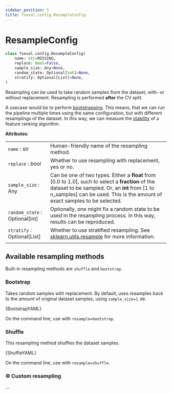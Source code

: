 ```yaml
---
sidebar_position: 5
title: fseval.config.ResampleConfig
---
```


# ResampleConfig

<!-- Docusaurus -->

<!-- fseval -->

<!-- fseval YAML configs -->


```python
class fseval.config.ResampleConfig(
    name: str=MISSING,
    replace: bool=False,
    sample_size: Any=None,
    random_state: Optional[int]=None,
    stratify: Optional[List]=None,
)
```


Resampling can be used to take random samples from the dataset, with- or without replacement. Resampling is performed **after** the CV split. 

A usecase would be to perform [bootstrapping](https://en.wikipedia.org/wiki/Bootstrapping_(statistics)). This means, that we can run the pipeline multiple times using the same configuration, but with different resamplings of the dataset. In this way, we can measure the [stability](https://www.jmlr.org/papers/volume18/17-514/17-514.pdf) of a feature ranking algorithm.

**Attributes**:

| | |
|---|---|
| `name` : str | Human-friendly name of the resampling method. |
| `replace` : bool | Whether to use resampling with replacement, yes or no. |
| `sample_size` : Any | Can be one of two types. Either a **float** from [0.0 to 1.0], such to select a **fraction** of the dataset to be sampled. Or,  an **int** from [1 to n_samples] can be used. This is the amount of exact samples to be selected. |
| `random_state` : Optional[int] | Optionally, one might fix a random state to be used in the resampling process. In this way, results can be reproduced. |
| `stratify` : Optional[List] | Whether to use stratified resampling. See [sklearn.utils.resample](https://scikit-learn.org/stable/modules/generated/sklearn.utils.resample.html) for more information. |
| | |

## Available resampling methods
Built-in resampling methods are `shuffle` and `bootstrap`.

### Bootstrap
Takes random samples with replacement. By default, uses resamples back to the amount of original dataset samples, using `sample_size=1.00`.

<CodeBlock className="language-yaml" title="conf/resample/bootstrap.yaml">{BootstrapYAML}</CodeBlock>

On the command line, use with `resample=bootstrap`.

### Shuffle
This resampling method shuffles the dataset samples.

<CodeBlock className="language-yaml" title="conf/resample/shuffle.yaml">{ShuffleYAML}</CodeBlock>

On the command line, use with `resample=shuffle`.

### ⚙️ Custom resampling
...